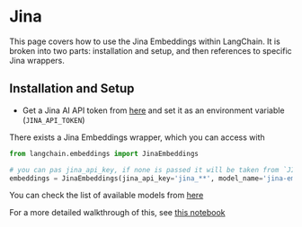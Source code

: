 # Jina

This page covers how to use the Jina Embeddings within LangChain.
It is broken into two parts: installation and setup, and then references to specific Jina wrappers.

## Installation and Setup
- Get a Jina AI API token from [here](https://jina.ai/embeddings/) and set it as an environment variable (`JINA_API_TOKEN`)

There exists a Jina Embeddings wrapper, which you can access with 

```python
from langchain.embeddings import JinaEmbeddings

# you can pas jina_api_key, if none is passed it will be taken from `JINA_API_TOKEN` environment variable
embeddings = JinaEmbeddings(jina_api_key='jina_**', model_name='jina-embeddings-v2-base-en')
```

You can check the list of available models from [here](https://jina.ai/embeddings/)

For a more detailed walkthrough of this, see [this notebook](/docs/integrations/text_embedding/jina.ipynb)
